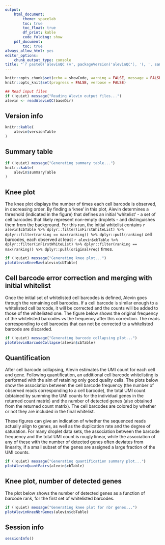 ```yaml
---
output: 
    html_document:
        theme: spacelab
        toc: true
        toc_float: true
        df_print: kable
        code_folding: show
    pdf_document:
        toc: true
always_allow_html: yes
editor_options: 
    chunk_output_type: console
title: "`r paste0('alevinQC (v', packageVersion('alevinQC'), '), ', sampleId)`"
---
```


<style>
   tbody tr:nth-child(odd){
    background-color: #D6E0F5;
  }
</style>

```r
knitr::opts_chunk$set(echo = showCode, warning = FALSE, message = FALSE)
knitr::opts_knit$set(progress = FALSE, verbose = FALSE)
```

```r
## Read input files
if (!quiet) message("Reading Alevin output files...")
alevin <- readAlevinQC(baseDir)
```

## Version info

```r
knitr::kable(
    alevin$versionTable
)
```

## Summary table

```r
if (!quiet) message("Generating summary table...")
knitr::kable(
    alevin$summaryTable
)
```

## Knee plot

The knee plot displays the number of times each cell barcode is observed, in
decreasing order. By finding a 'knee' in this plot, Alevin determines a
threshold (indicated in the figure) that defines an initial 'whitelist' - a set
of cell barcodes that likely represent non-empty droplets - and distinguishes
them from the background. For this run, the initial whitelist contains 
`r alevin$cbTable %>% dplyr::filter(inFirstWhiteList) %>% dplyr::filter(ranking == max(ranking)) %>% dplyr::pull(ranking)` cell barcodes, each observed at least 
`r alevin$cbTable %>% dplyr::filter(inFirstWhiteList) %>% dplyr::filter(ranking == max(ranking)) %>% dplyr::pull(originalFreq)` times. 

```r
if (!quiet) message("Generating knee plot...")
plotAlevinKneeRaw(alevin$cbTable)
```

## Cell barcode error correction and merging with initial whitelist

Once the initial set of whitelisted cell barcodes is defined, Alevin goes
through the remaining cell barcodes. If a cell barcode is similar enough to a
whitelisted cell barcode, it will be corrected and the counts will be added to
those of the whitelisted one. The figure below shows the original frequency of
the whitelisted barcodes vs the frequency after this correction. The reads
corresponding to cell barcodes that can not be corrected to a whitelisted
barcode are discarded. 

```r
if (!quiet) message("Generating barcode collapsing plot...")
plotAlevinBarcodeCollapse(alevin$cbTable)
```

## Quantification

After cell barcode collapsing, Alevin estimates the UMI count for each cell and
gene. Following quantification, an additional cell barcode whitelisting is
performed with the aim of retaining only good quality cells. The plots below
show the association between the cell barcode frequency (the number of observed
reads corresponding to a cell barcode), the total UMI count (obtained by summing
the UMI counts for the individual genes in the returned count matrix) and the
number of detected genes (also obtained from the returned count matrix). The
cell barcodes are colored by whether or not they are included in the final
whitelist.

These figures can give an indication of whether the sequenced reads actually
align to genes, as well as the duplication rate and the degree of saturation.
For many droplet data sets, the association between the barcode frequency and
the total UMI count is rougly linear, while the association of any of these with
the number of detected genes often deviates from linearity, if a small subset of
the genes are assigned a large fraction of the UMI counts.

```r
if (!quiet) message("Generating quantification summary plot...")
plotAlevinQuantPairs(alevin$cbTable)
```

## Knee plot, number of detected genes

The plot below shows the number of detected genes as a function of barcode rank,
for the first set of whitelisted barcodes.

```r
if (!quiet) message("Generating knee plot for nbr genes...")
plotAlevinKneeNbrGenes(alevin$cbTable)
```


## Session info

```r
sessionInfo()
```

